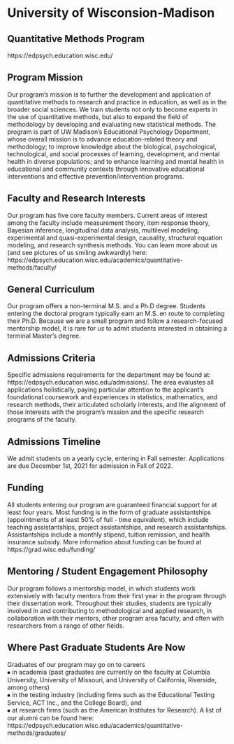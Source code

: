 
# University of Wisconsion-Madison  {-}

## Quantitative Methods Program  {-}

https://edpsych.education.wisc.edu/

## Program Mission  {-}
Our program’s mission is to further the development and application of quantitative methods to research and practice in education, as well as in the broader social sciences. We train students not only to become experts in the use of quantitative methods, but also to expand the field of methodology by developing and evaluating new statistical methods. The program is part of UW Madison’s Educational Psychology Department, whose overall mission is to advance education-related theory and methodology; to improve knowledge about the biological, psychological, technological, and social processes of learning, development, and mental health in diverse populations; and to enhance learning and mental health in educational and community contexts through innovative educational interventions and effective prevention/intervention programs.







## Faculty and Research Interests  {-}
Our program has five core faculty members. Current areas of interest among the faculty include measurement theory, item response theory, Bayesian inference, longitudinal data analysis, multilevel modeling, experimental and quasi-experimental design, causality, structural equation modeling, and research synthesis methods. You can learn more about us (and see pictures of us smiling awkwardly) here: https://edpsych.education.wisc.edu/academics/quantitative-methods/faculty/



## General Curriculum  {-}
Our program offers a non-terminal M.S. and a Ph.D degree. Students entering the doctoral program typically earn an M.S. en route to completing their Ph.D. Because we are a small program and follow a research-focused mentorship model, it is rare for us to admit students interested in obtaining a terminal Master’s degree.



## Admissions Criteria  {-}

Specific admissions requirements for the department may be found at: https://edpsych.education.wisc.edu/admissions/. The area evaluates all applications holistically, paying particular attention to the applicant’s foundational coursework and experiences in statistics, mathematics, and research methods, their articulated scholarly interests, and the alignment of those interests with the program’s mission and the specific research programs of the faculty.



## Admissions Timeline  {-}
We admit students on a yearly cycle, entering in Fall semester. Applications are due December 1st, 2021 for admission in Fall of 2022.




## Funding  {-}
All students entering our program are guaranteed financial support for at least four years. Most funding is in the form of graduate assistantships (appointments of at least 50% of full - time equivalent), which include teaching assistantships, project assistantships, and research assistantships. Assistantships include a monthly stipend, tuition remission, and health insurance subsidy. More information about funding can be found at https://grad.wisc.edu/funding/




## Mentoring / Student Engagement Philosophy  {-}
Our program follows a mentorship model, in which students work extensively with faculty mentors from their first year in the program through their dissertation work. Throughout their studies, students are typically involved in and contributing to methodological and applied research, in collaboration with their mentors, other program area faculty, and often with researchers from a range of other fields.

## Where Past Graduate Students Are Now  {-}
Graduates of our program may go on to careers  
⦁	in academia (past graduates are currently on the faculty at Columbia University, University of Missouri, and University of California, Riverside, among others)  
⦁	in the testing industry (including firms such as the Educational Testing Service, ACT Inc., and the College Board), and  
⦁	at research firms (such as the American Institutes for Research). A list of our alumni can be found here:  
https://edpsych.education.wisc.edu/academics/quantitative-methods/graduates/  




